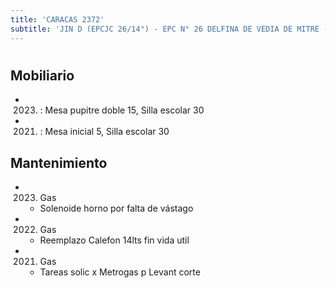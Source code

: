 ```yaml
---
title: 'CARACAS 2372'
subtitle: 'JIN D (EPCJC 26/14°) - EPC N° 26 DELFINA DE VEDIA DE MITRE - CENS N° 86'
---
```


#


## Mobiliario

*  (2023) : Mesa pupitre doble 15, Silla escolar 30 

*  (2021) : Mesa inicial 5, Silla escolar 30 





## Mantenimiento

*  (2023) Gas 
    + Solenoide horno por falta de vástago

*  (2022) Gas 
    + Reemplazo Calefon 14lts fin vida util

*  (2021) Gas 
    + Tareas solic x Metrogas p Levant corte



